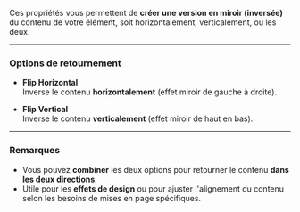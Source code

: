 Ces propriétés vous permettent de **créer une version en miroir (inversée)** du contenu de votre élément, soit horizontalement, verticalement, ou les deux.

***

### Options de retournement

* **Flip Horizontal**\
  Inverse le contenu **horizontalement** (effet miroir de gauche à droite).

* **Flip Vertical**\
  Inverse le contenu **verticalement** (effet miroir de haut en bas).

***

### Remarques

* Vous pouvez **combiner** les deux options pour retourner le contenu **dans les deux directions**.
* Utile pour les **effets de design** ou pour ajuster l'alignement du contenu selon les besoins de mises en page spécifiques.
